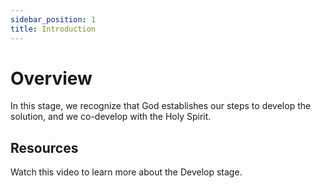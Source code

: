 ```yaml
---
sidebar_position: 1
title: Introduction
---
```



# Overview

In this stage, we recognize that God establishes our steps to develop the solution, and we co-develop with the Holy Spirit.

## Resources

Watch this video to learn more about the Develop stage.

<div className={styles.videos}>
  <YouTubeVideo id="xTo2p8wMH6s" title="FaithTech Create 2023 - Develop" />
</div>
